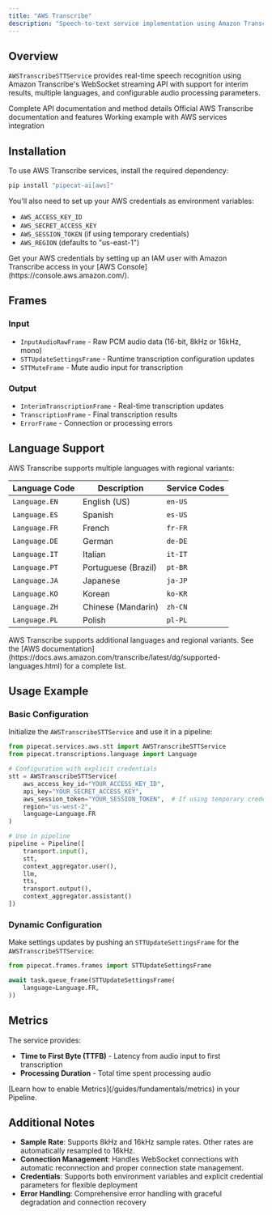 ```yaml
---
title: "AWS Transcribe"
description: "Speech-to-text service implementation using Amazon Transcribe’s real-time transcription API"
---
```


## Overview

`AWSTranscribeSTTService` provides real-time speech recognition using Amazon Transcribe's WebSocket streaming API with support for interim results, multiple languages, and configurable audio processing parameters.

<CardGroup cols={3}>
  <Card
    title="API Reference"
    icon="code"
    href="https://reference-server.pipecat.ai/en/latest/api/pipecat.services.aws.stt.html"
  >
    Complete API documentation and method details
  </Card>
  <Card
    title="AWS Transcribe Docs"
    icon="book"
    href="https://docs.aws.amazon.com/transcribe/latest/dg/streaming.html"
  >
    Official AWS Transcribe documentation and features
  </Card>
  <Card
    title="Example Code"
    icon="play"
    href="https://github.com/pipecat-ai/pipecat/blob/main/examples/foundational/07m-interruptible-aws.py"
  >
    Working example with AWS services integration
  </Card>
</CardGroup>

## Installation

To use AWS Transcribe services, install the required dependency:

```bash
pip install "pipecat-ai[aws]"
```

You'll also need to set up your AWS credentials as environment variables:

- `AWS_ACCESS_KEY_ID`
- `AWS_SECRET_ACCESS_KEY`
- `AWS_SESSION_TOKEN` (if using temporary credentials)
- `AWS_REGION` (defaults to "us-east-1")

<Tip>
  Get your AWS credentials by setting up an IAM user with Amazon Transcribe
  access in your [AWS Console](https://console.aws.amazon.com/).
</Tip>

## Frames

### Input

- `InputAudioRawFrame` - Raw PCM audio data (16-bit, 8kHz or 16kHz, mono)
- `STTUpdateSettingsFrame` - Runtime transcription configuration updates
- `STTMuteFrame` - Mute audio input for transcription

### Output

- `InterimTranscriptionFrame` - Real-time transcription updates
- `TranscriptionFrame` - Final transcription results
- `ErrorFrame` - Connection or processing errors

## Language Support

AWS Transcribe supports multiple languages with regional variants:

| Language Code | Description         | Service Codes |
| ------------- | ------------------- | ------------- |
| `Language.EN` | English (US)        | `en-US`       |
| `Language.ES` | Spanish             | `es-US`       |
| `Language.FR` | French              | `fr-FR`       |
| `Language.DE` | German              | `de-DE`       |
| `Language.IT` | Italian             | `it-IT`       |
| `Language.PT` | Portuguese (Brazil) | `pt-BR`       |
| `Language.JA` | Japanese            | `ja-JP`       |
| `Language.KO` | Korean              | `ko-KR`       |
| `Language.ZH` | Chinese (Mandarin)  | `zh-CN`       |
| `Language.PL` | Polish              | `pl-PL`       |

<Note>
  AWS Transcribe supports additional languages and regional variants. See the
  [AWS
  documentation](https://docs.aws.amazon.com/transcribe/latest/dg/supported-languages.html)
  for a complete list.
</Note>

## Usage Example

### Basic Configuration

Initialize the `AWSTranscribeSTTService` and use it in a pipeline:

```python
from pipecat.services.aws.stt import AWSTranscribeSTTService
from pipecat.transcriptions.language import Language

# Configuration with explicit credentials
stt = AWSTranscribeSTTService(
    aws_access_key_id="YOUR_ACCESS_KEY_ID",
    api_key="YOUR_SECRET_ACCESS_KEY",
    aws_session_token="YOUR_SESSION_TOKEN",  # If using temporary credentials
    region="us-west-2",
    language=Language.FR
)

# Use in pipeline
pipeline = Pipeline([
    transport.input(),
    stt,
    context_aggregator.user(),
    llm,
    tts,
    transport.output(),
    context_aggregator.assistant()
])
```

### Dynamic Configuration

Make settings updates by pushing an `STTUpdateSettingsFrame` for the `AWSTranscribeSTTService`:

```python
from pipecat.frames.frames import STTUpdateSettingsFrame

await task.queue_frame(STTUpdateSettingsFrame(
    language=Language.FR,
))
```

## Metrics

The service provides:

- **Time to First Byte (TTFB)** - Latency from audio input to first transcription
- **Processing Duration** - Total time spent processing audio

<Info>
  [Learn how to enable Metrics](/guides/fundamentals/metrics) in your Pipeline.
</Info>

## Additional Notes

- **Sample Rate**: Supports 8kHz and 16kHz sample rates. Other rates are automatically resampled to 16kHz.
- **Connection Management**: Handles WebSocket connections with automatic reconnection and proper connection state management.
- **Credentials**: Supports both environment variables and explicit credential parameters for flexible deployment
- **Error Handling**: Comprehensive error handling with graceful degradation and connection recovery
